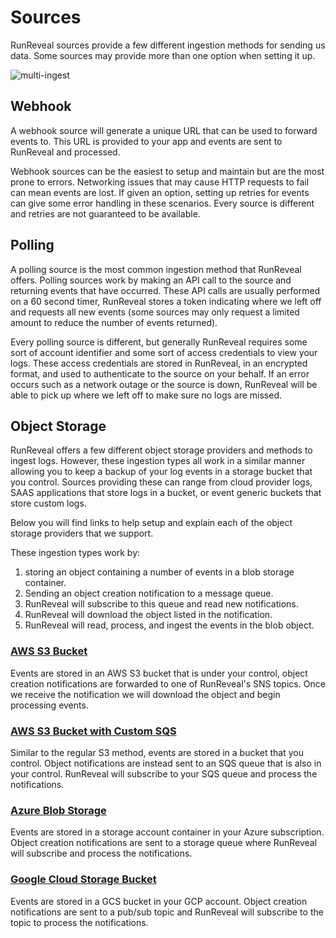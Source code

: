 # Sources
RunReveal sources provide a few different ingestion methods for sending us data. Some sources may provide more than one option when setting it up.

![multi-ingest](/sources/multi-ingest.png)

## Webhook

A webhook source will generate a unique URL that can be used to forward events to. This URL is provided to your app and events are sent to RunReveal and processed.

Webhook sources can be the easiest to setup and maintain but are the most prone to errors.
Networking issues that may cause HTTP requests to fail can mean events are lost. 
If given an option, setting up retries for events can give some error handling in these scenarios.
Every source is different and retries are not guaranteed to be available.

## Polling

A polling source is the most common ingestion method that RunReveal offers. Polling sources work by making an API call to the source
and returning events that have occurred. 
These API calls are usually performed on a 60 second timer, RunReveal stores a token indicating where we left off and requests all new events (some sources may only request a limited amount to reduce the number of events returned).

Every polling source is different, but generally RunReveal requires some sort of account identifier and some sort of access credentials to view your logs.
These access credentials are stored in RunReveal, in an encrypted format, and used to authenticate to the source on your behalf.
If an error occurs such as a network outage or the source is down, RunReveal will be able to pick up where we left off to make sure no logs are missed.

## Object Storage

RunReveal offers a few different object storage providers and methods to ingest logs. However, these ingestion types all work in a similar manner allowing you to keep a backup of your log events in a storage bucket that you control.
Sources providing these can range from cloud provider logs, SAAS applications that store logs in a bucket, or event generic buckets that store custom logs.

Below you will find links to help setup and explain each of the object storage providers that we support.

These ingestion types work by:
1. storing an object containing a number of events in a blob storage container. 
2. Sending an object creation notification to a message queue.
3. RunReveal will subscribe to this queue and read new notifications.
4. RunReveal will download the object listed in the notification.
5. RunReveal will read, process, and ingest the events in the blob object.

### [AWS S3 Bucket](sources/object-storage/s3.mdx)

Events are stored in an AWS S3 bucket that is under your control, 
object creation notifications are forwarded to one of RunReveal's SNS topics.
Once we receive the notification we will download the object and begin processing events.

### [AWS S3 Bucket with Custom SQS](sources/object-storage/external-s3.mdx)

Similar to the regular S3 method, events are stored in a bucket that you control.
Object notifications are instead sent to an SQS queue that is also in your control.
RunReveal will subscribe to your SQS queue and process the notifications.

### [Azure Blob Storage](sources/object-storage/azure.mdx)

Events are stored in a storage account container in your Azure subscription.
Object creation notifications are sent to a storage queue where RunReveal will subscribe and process the notifications.

### [Google Cloud Storage Bucket](sources/object-storage/gcs.mdx)

Events are stored in a GCS bucket in your GCP account. 
Object creation notifications are sent to a pub/sub topic and RunReveal will subscribe to the topic to process the notifications.